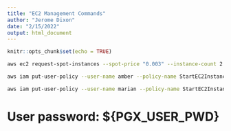 ```yaml
---
title: "EC2 Management Commands"
author: "Jerome Dixon"
date: "2/15/2022"
output: html_document
---
```


```r
knitr::opts_chunk$set(echo = TRUE)
```


```sh

aws ec2 request-spot-instances --spot-price "0.003" --instance-count 2 --type "persistent" --launch-specification file://ec2-params.json --instance-interruption-behavior "stop" --block-duration-minutes 180 --profile ""


```


```sh

aws iam put-user-policy --user-name amber --policy-name StartEC2Instance --policy-document file://ec2_start_stop.json

aws iam put-user-policy --user-name marian --policy-name StartEC2Instance --policy-document file://ec2_start_stop.json

```
# User password: ${PGX_USER_PWD}

